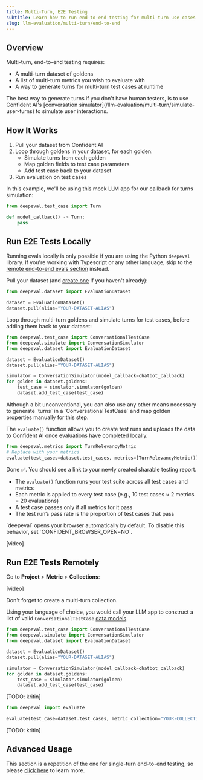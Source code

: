 ```yaml
---
title: Multi-Turn, E2E Testing
subtitle: Learn how to run end-to-end testing for multi-turn use cases
slug: llm-evaluation/multi-turn/end-to-end
---
```


## Overview

Multi-turn, end-to-end testing requires:

- A multi-turn dataset of goldens
- A list of multi-turn metrics you wish to evaluate with
- A way to generate turns for multi-turn test cases at runtime

<Tip>
  The best way to generate turns if you don't have human testers, is to use
  Confident AI's [conversation
  simulator](/llm-evaluation/multi-turn/simulate-user-turns) to simulate user
  interactions.
</Tip>

## How It Works

1. Pull your dataset from Confident AI
2. Loop through goldens in your dataset, for each golden:
   - Simulate turns from each golden
   - Map golden fields to test case parameters
   - Add test case back to your dataset
3. Run evaluation on test cases

In this example, we'll be using this mock LLM app for our callback for turns simulation:

```python callback.py
from deepeval.test_case import Turn

def model_callback() -> Turn:
    pass
```

## Run E2E Tests Locally

Running evals locally is only possible if you are using the Python `deepeval` library. If you're working with Typescript or any other language, skip to the [remote end-to-end evals section](#run-e2e-tests-remotely) instead.

<Steps>

<Step title="Pull dataset">

Pull your dataset (and [create one](/llm-evaluation/dataset-management/create-goldens) if you haven't already):

```python main.py
from deepeval.dataset import EvaluationDataset

dataset = EvaluationDataset()
dataset.pull(alias="YOUR-DATASET-ALIAS")
```

</Step>

<Step title="Loop through goldens and simulate turns">

Loop through multi-turn goldens and simulate turns for test cases, before adding them back to your dataset:

```python main.py focus={8-15}
from deepeval.test_case import ConversationalTestCase
from deepeval.simulate import ConversationSimulator
from deepeval.dataset import EvaluationDataset

dataset = EvaluationDataset()
dataset.pull(alias="YOUR-DATASET-ALIAS")

simulator = ConversationSimulator(model_callback=chatbot_callback)
for golden in dataset.goldens:
    test_case = simulator.simulator(golden)
    dataset.add_test_case(test_case)
```

<Note>
  Although a bit unconventional, you can also use any other means necessary to
  generate `turns` in a `ConversationalTestCase` and map golden properties
  manually for this step.
</Note>

</Step>

<Step title="Run evaluation using `evaluate()`">

The `evaluate()` function allows you to create test runs and uploads the data to Confident AI once evaluations have completed locally.

```python main.py
from deepeval.metrics import TurnRelevancyMetric
# Replace with your metrics
evaluate(test_cases=dataset.test_cases, metrics=[TurnRelevancyMetric()])
```

Done ✅. You should see a link to your newly created sharable testing report.

- The `evaluate()` function runs your test suite across all test cases and metrics
- Each metric is applied to every test case (e.g., 10 test cases × 2 metrics = 20 evaluations)
- A test case passes only if all metrics for it pass
- The test run’s pass rate is the proportion of test cases that pass

<Tip>
  `deepeval` opens your browser automatically by default. To disable this
  behavior, set `CONFIDENT_BROWSER_OPEN=NO`.
</Tip>

[video]

</Step>

</Steps>

## Run E2E Tests Remotely

<Steps>

<Step title="Create metric collection">

Go to **Project** > **Metric** > **Collections**:

[video]

<Warning>Don't forget to create a multi-turn collection.</Warning>

</Step>

<Step title="Pull dataset and simulate conversations">

Using your language of choice, you would call your LLM app to construct a list of valid `ConversationalTestCase` [data models](/llm-evaluation/core-concepts/test-cases-goldens-datasets#test-cases).

<Tabs>

<Tab title="Python" language="python">

```python main.py focus={8-15}
from deepeval.test_case import ConversationalTestCase
from deepeval.simulate import ConversationSimulator
from deepeval.dataset import EvaluationDataset

dataset = EvaluationDataset()
dataset.pull(alias="YOUR-DATASET-ALIAS")

simulator = ConversationSimulator(model_callback=chatbot_callback)
for golden in dataset.goldens:
    test_case = simulator.simulator(golden)
    dataset.add_test_case(test_case)
```

</Tab>
<Tab title="Typescript" language="typescript">

[TODO: kritin]

</Tab>
<Tab title="curL" language="curl">

<EndpointRequestSnippet
  endpoint="GET /v1/datasets"
/>

</Tab>

</Tabs>

</Step>

<Step title="Call `/v1/evaluate` endpoint">

<Tabs>

<Tab title="Python" language="python">

```python main.py
from deepeval import evaluate

evaluate(test_case=dataset.test_cases, metric_collection="YOUR-COLLECTION-NAME")
```

</Tab>
<Tab title="Typescript" language="typescript">

[TODO: kritin]

</Tab>
<Tab title="curL" language="curl">

<EndpointRequestSnippet
  endpoint="POST /v1/evaluate"
  example="Multi-Turn"
/>

</Tab>

</Tabs>

</Step>

</Steps>

## Advanced Usage

This section is a repetition of the one for single-turn end-to-end testing, so please [click here](/llm-evaluation/single-turn/end-to-end#advanced-usage) to learn more.
